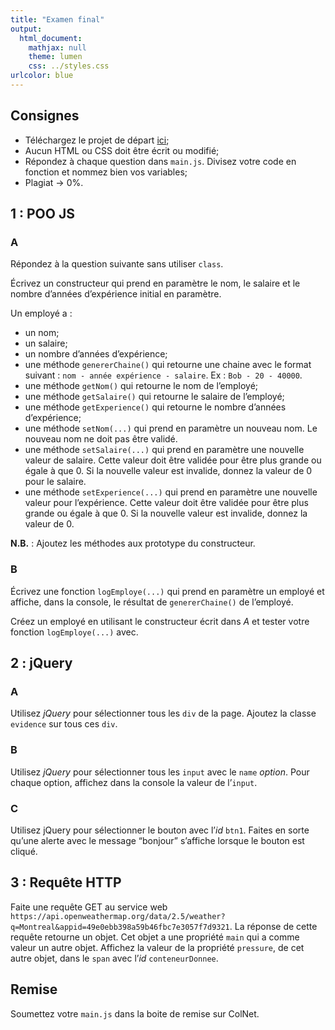 ```yaml
---
title: "Examen final"
output:
  html_document:
    mathjax: null
    theme: lumen
    css: ../styles.css
urlcolor: blue
---
```


## Consignes

* Téléchargez le projet de départ [ici](exF.zip);
* Aucun HTML ou CSS doit être écrit ou modifié;
* Répondez à chaque question dans `main.js`. Divisez votre code en fonction et nommez bien vos variables;
* Plagiat → 0%.

## 1 : POO JS

### A
Répondez à la question suivante sans utiliser `class`.

Écrivez un constructeur qui prend en paramètre le nom, le salaire et le nombre d'années d'expérience initial en paramètre.

Un employé a :

* un nom;
* un salaire;
* un nombre d'années d'expérience;
* une méthode `genererChaine()` qui retourne une chaine avec le format suivant : `nom - année expérience - salaire`. Ex : `Bob - 20 - 40000`.
* une méthode `getNom()` qui retourne le nom de l'employé;
* une méthode `getSalaire()` qui retourne le salaire de l'employé;
* une méthode `getExperience()` qui retourne le nombre d'années d'expérience;
* une méthode `setNom(...)` qui prend en paramètre un nouveau nom. Le nouveau nom ne doit pas être validé.
* une méthode `setSalaire(...)` qui prend en paramètre une nouvelle valeur de salaire. Cette valeur doit être validée pour être plus grande ou égale à que 0. Si la nouvelle valeur est invalide, donnez la valeur de 0 pour le salaire.
* une méthode `setExperience(...)` qui prend en paramètre une nouvelle valeur pour l'expérience. Cette valeur doit être validée pour être plus grande ou égale à que 0. Si la nouvelle valeur est invalide, donnez la valeur de 0.

**N.B.** : Ajoutez les méthodes aux prototype du constructeur.

### B
Écrivez une fonction `logEmploye(...)` qui prend en paramètre un employé et affiche, dans la console, le résultat de `genererChaine()` de l'employé.

Créez un employé en utilisant le constructeur écrit dans $A$ et tester votre fonction `logEmploye(...)` avec.

## 2 : jQuery

### A
Utilisez _jQuery_ pour sélectionner tous les `div` de la page. Ajoutez la classe `evidence` sur tous ces `div`.

### B
Utilisez _jQuery_ pour sélectionner tous les `input` avec le `name` _option_. Pour chaque option, affichez dans la console la valeur de l'`input`.

### C
Utilisez jQuery pour sélectionner le bouton avec l'_id_ `btn1`. Faites en sorte qu'une alerte avec le message "bonjour" s'affiche lorsque le bouton est cliqué.

## 3 : Requête HTTP

Faite une requête GET au service web `https://api.openweathermap.org/data/2.5/weather?q=Montreal&appid=49e0ebb398a59b46fbc7e3057f7d9321`. La réponse de cette requête retourne un objet. Cet objet a une propriété `main` qui a comme valeur un autre objet. Affichez la valeur de la propriété `pressure`, de cet autre objet, dans le `span` avec l'_id_ `conteneurDonnee`.

## Remise
Soumettez votre `main.js` dans la boite de remise sur ColNet.
